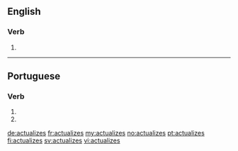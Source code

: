 ==English==

===Verb===
{{head|en|verb form}}

# {{en-third-person singular of|actualize}}

----

==Portuguese==

===Verb===
{{pt-verb-form}}

# {{conjugation of|actualizar||2|s|present|subjunctive|lang=pt}}
# {{conjugation of|actualizar||2|s|negative|imperative|lang=pt}}

[[de:actualizes]]
[[fr:actualizes]]
[[my:actualizes]]
[[no:actualizes]]
[[pt:actualizes]]
[[fi:actualizes]]
[[sv:actualizes]]
[[vi:actualizes]]